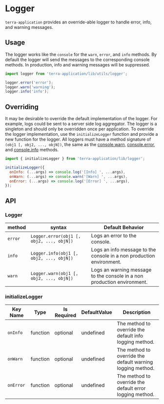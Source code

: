 # Logger

`terra-application` provides an override-able logger to handle error, info, and warning messages.

## Usage

The logger works like the `console` for the `warn`, `error`, and `info` methods. By default the logger will send the messages to the corresponding console methods. In production, info and warning messages will be suppressed.

```js
import logger from 'terra-application/lib/utils/logger';

logger.error('error');
logger.warn('warning');
logger.info('info');
```

## Overriding

It may be desirable to override the default implementation of the logger. For example, logs could be sent to a server side log aggregator. The logger is a singleton and should only be overridden once per application. To override the logger implementation, use the `initializeLogger` function and provide a new function for the logger. All loggers must have a method signature of `(obj1 [, obj2, ..., objN])`, the same as the [console.warn](https://developer.mozilla.org/en-US/docs/Web/API/Console/warn), [console.error](https://developer.mozilla.org/en-US/docs/Web/API/Console/error), and [console.info](https://developer.mozilla.org/en-US/docs/Web/API/Console/info) methods.

```js
import { initializeLogger } from 'terra-application/lib/logger';

initializeLogger({
  onInfo: (...args) => console.log('[Info] ', ...args),
  onWarn: (...args) => console.warn('[Warn] ', ...args),
  onError: (...args) => console.log('[Error] ', ...args),
});
```

## API

### Logger

|method|syntax|Default Behavior|
|---|---|---|
|`error`|`Logger.error(obj1 [, obj2, ..., objN])`|Logs an error to the console.|
|`info`|`Logger.info(obj1 [, obj2, ..., objN])`|Logs an info message to the console in a non production environment.|
|`warn`|`Logger.warn(obj1 [, obj2, ..., objN])`|Logs an warning message to the console in a non production environment.|

### initializeLogger

|Key Name|Type|Is Required|DefaultValue|Description|
|---|---|---|---|---|
|`onInfo`|function|optional|undefined|The method to override the default info logging method.|
|`onWarn`|function|optional|undefined|The method to override the default warning logging method.|
|`onError`|function|optional|undefined|The method to override the default error logging method.|

